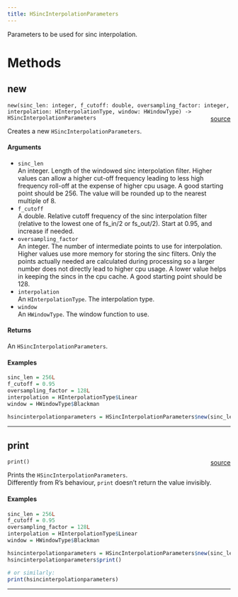 ```yaml
---
title: HSincInterpolationParameters
---
```


Parameters to be used for sinc interpolation. \

# Methods

## new

`new(sinc_len: integer, f_cutoff: double, oversampling_factor: integer, interpolation: HInterpolationType, window: HWindowType) -> HSincInterpolationParameters` <span style="float: right;"> [source](https://github.com/daniellga/harmonium/tree/master/r-harmonium/src/rust/src//hsincinterpolationparameters.rs#L66) </span> \

Creates a new `HSincInterpolationParameters`. \

#### Arguments

* `sinc_len` \
An integer. Length of the windowed sinc interpolation filter. Higher values can allow a higher cut-off frequency leading to less high frequency
roll-off at the expense of higher cpu usage. A good starting point should be 256. The value will be rounded up to the nearest multiple of 8. \
* `f_cutoff` \
A double. Relative cutoff frequency of the sinc interpolation filter (relative to the lowest one of fs_in/2 or fs_out/2). Start at 0.95, and
increase if needed. \
* `oversampling_factor` \
An integer. The number of intermediate points to use for interpolation. Higher values use more memory for storing the sinc filters. Only the points actually needed
are calculated during processing so a larger number does not directly lead to higher cpu usage. A lower value helps in keeping the sincs in the cpu
cache. A good starting point should be 128. \
* `interpolation` \
An `HInterpolationType`. The interpolation type. \
* `window` \
An `HWindowType`. The window function to use. \

#### Returns

An `HSincInterpolationParameters`. \

#### Examples

```r
sinc_len = 256L
f_cutoff = 0.95
oversampling_factor = 128L
interpolation = HInterpolationType$Linear
window = HWindowType$Blackman

hsincinterpolationparameters = HSincInterpolationParameters$new(sinc_len, f_cutoff, oversampling_factor, interpolation, window)
```

_________

## print

`print()` <span style="float: right;"> [source](https://github.com/daniellga/harmonium/tree/master/r-harmonium/src/rust/src//hsincinterpolationparameters.rs#L114) </span> \

Prints the `HSincInterpolationParameters`. \
Differently from R's behaviour, `print` doesn't return the value invisibly. \

#### Examples

```r
sinc_len = 256L
f_cutoff = 0.95
oversampling_factor = 128L
interpolation = HInterpolationType$Linear
window = HWindowType$Blackman

hsincinterpolationparameters = HSincInterpolationParameters$new(sinc_len, f_cutoff, oversampling_factor, interpolation, window)
hsincinterpolationparameters$print()

# or similarly:
print(hsincinterpolationparameters)
```

_________
